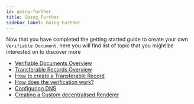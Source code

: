 ```yaml
---
id: going-further
title: Going Further
sidebar_label: Going Further
---
```


Now that you have completed the getting started guide to create your own `Verifiable Document`, here you will find list of topic that you might be interested on to discover more

- [Verifiable Documents Overview](/docs/4.x/topics/introduction/verifiable-documents/overview)
- [Transferable Records Overview](/docs/4.x/topics/introduction/transferable-records/overview)
- [How to create a Transferable Record](/docs/4.x/tutorial/transferable-records/overview)
- [How does the verification work?](/docs/4.x/topics/verifying-documents/overview)
- [Configuring DNS](/docs/4.x/topics/introduction/issuer-method-dns-txt#hands-on-creating-a-dns-txt-record)
- [Creating a Custom decentralised Renderer](/docs/4.x/tutorial/decentralised-renderer)
